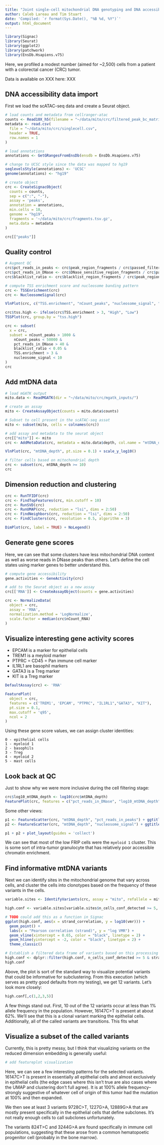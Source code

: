 ```yaml
---
title: "Joint single-cell mitochondrial DNA genotyping and DNA accessibility analysis"
author: Caleb Lareau and Tim Stuart
date: 'Compiled: `r format(Sys.Date(), "%B %d, %Y")`'
output: html_document
---
```


```r
library(Signac)
library(Seurat)
library(ggplot2)
library(patchwork)
library(EnsDb.Hsapiens.v75)
```

Here, we profiled a modest number (aimed for ~2,500) cells from a patient with a
colorectal cancer (CRC) tumor.

Data is available on XXX here: XXX

## DNA accessibility data import

First we load the scATAC-seq data and create a Seurat object.
  
```r
# load counts and metadata from cellranger-atac
counts <- Read10X_h5(filename = "~/data/mito/crc/filtered_peak_bc_matrix.h5")
metadata <- read.csv(
  file = "~/data/mito/crc/singlecell.csv",
  header = TRUE,
  row.names = 1
)

# load annotations
annotations <- GetGRangesFromEnsDb(ensdb = EnsDb.Hsapiens.v75)

# change to UCSC style since the data was mapped to hg19
seqlevelsStyle(annotations) <- 'UCSC'
genome(annotations) <- "hg19"

# create object
crc <- CreateSignacObject(
  counts = counts,
  sep = c(":", "-"),
  assay = 'peaks',
  annotation = annotations,
  min.cells = 10,
  genome = "hg19",
  fragments = '~/data/mito/crc/fragments.tsv.gz',
  meta.data = metadata
)

crc[["peaks"]]
```

## Quality control

```r
# Augment QC
crc$pct_reads_in_peaks <- crc$peak_region_fragments / crc$passed_filters * 100
crc$pct_reads_in_DNase <- crc$DNase_sensitive_region_fragments / crc$passed_filters * 100
crc$blacklist_ratio <- crc$blacklist_region_fragments / crc$peak_region_fragments

# compute TSS enrichment score and nucleosome banding pattern
crc <- TSSEnrichment(crc)
crc <- NucleosomeSignal(crc)
```


```r
VlnPlot(crc, c("TSS.enrichment", "nCount_peaks", "nucleosome_signal", "pct_reads_in_peaks", "pct_reads_in_DNase", "blacklist_ratio"), pt.size = 0, ncol = 6)
```

```r
crc$tss.high <- ifelse(crc$TSS.enrichment > 3, "High", "Low")
TSSPlot(crc, group.by = "tss.high")
```

```r
crc <- subset(
  x = crc,
  subset = nCount_peaks > 1000 &
    nCount_peaks < 50000 &
    pct_reads_in_DNase > 40 &
    blacklist_ratio < 0.05 &
    TSS.enrichment > 3 & 
    nucleosome_signal < 10
)
crc
```

## Add mtDNA data

```r
# load mGATK output
mito.data <- ReadMGATK(dir = "~/data/mito/crc/mgatk_inputs/")

# create an assay
mito <- CreateAssayObject(counts = mito.data$counts)

# Subset to cell present in the scATAC-seq assat
mito <- subset(mito, cells = colnames(crc))

# add assay and metadata to the seurat object
crc[["mito"]] <- mito
crc <- AddMetaData(crc, metadata = mito.data$depth, col.name = "mtDNA_depth")

VlnPlot(crc, "mtDNA_depth", pt.size = 0.1) + scale_y_log10()
```

```r
# filter cells based on mitochondrial depth
crc <- subset(crc, mtDNA_depth >= 10)
crc
```

## Dimension reduction and clustering

```r
crc <- RunTFIDF(crc)
crc <- FindTopFeatures(crc, min.cutoff = 10)
crc <- RunSVD(crc)
crc <- RunUMAP(crc, reduction = "lsi", dims = 2:50)
crc <- FindNeighbors(crc, reduction = "lsi", dims = 2:50)
crc <- FindClusters(crc, resolution = 0.5, algorithm = 3)
```

```r
DimPlot(crc, label = TRUE) + NoLegend()
```

## Generate gene scores

Here, we can see that some clusters have less mitochondrial DNA content as well
as worse reads in DNase peaks than others. Let's define the cell states using
marker genes to better understand this.

```r
# compute gene accessibility
gene.activities <- GeneActivity(crc)

# add to the Seurat object as a new assay
crc[['RNA']] <- CreateAssayObject(counts = gene.activities)

crc <- NormalizeData(
  object = crc,
  assay = 'RNA',
  normalization.method = 'LogNormalize',
  scale.factor = median(crc$nCount_RNA)
)
```

## Visualize interesting gene activity scores

- EPCAM is a marker for epithelial cells
- TREM1 is a meyloid marker
- PTPRC = CD45 = Pan immune cell marker
- IL1RL1 are basophil markers
- GATA3 is a Treg marker
- KIT is a Treg marker


```r
DefaultAssay(crc) <- 'RNA'

FeaturePlot(
  object = crc,
  features = c('TREM1', 'EPCAM', "PTPRC", "IL1RL1","GATA3", "KIT"),
  pt.size = 0.1,
  max.cutoff = 'q95',
  ncol = 2
)
```

Using these gene score values, we can assign cluster identities: 

```
0 - epithelial cells
1 - myeloid 1
2 - basophils
3 - Treg
4 - myeloid 2
5 - mast cells
```

## Look back at QC 

Just to show why we were more inclusive during the cell filtering stage:

```r
crc$log10_mtDNA_depth <- log10(crc$mtDNA_depth)
FeaturePlot(crc, features = c("pct_reads_in_DNase", "log10_mtDNA_depth"))
```

Some other views:

```r
p1 <- FeatureScatter(crc, "mtDNA_depth", "pct_reads_in_peaks") + ggtitle("") + scale_x_log10()
p2 <- FeatureScatter(crc, "mtDNA_depth", "nucleosome_signal") + ggtitle("") + scale_x_log10()

p1 + p2 + plot_layout(guides = 'collect')
```

We can see that most of the low FRIP cells were the `myeloid 1` cluster. This is
some sort of intra-tumor granulocyte that has relatively poor accessible
chromatin enrichment. 

## Find informative mtDNA variants

Next we can identify sites in the mitochondrial genome that vary across cells, 
and cluster the cells into clonotypes based on the frequency of these variants
in the cells.

```r
variable.sites <- IdentifyVariants(crc, assay = "mito", refallele = mito.data$refallele)

high.conf <- variable.sites[variable.sites$n_cells_conf_detected >= 5, ]

# TODO could add this as a function in Signac
ggplot(high.conf, aes(x = strand_correlation, y = log10(vmr))) +
  geom_point() +
  labs(x = "Pearson correlation (strand)", y = "log VMR") +
  geom_vline(xintercept = 0.65, color = "black", linetype = 2) +
  geom_hline(yintercept = -2, color = "black", linetype = 2) +
  theme_classic()

# Establish a filtered data frame of variants based on this processing
high.conf <- dplyr::filter(high.conf, n_cells_conf_detected >= 5 & strand_correlation >= 0.65 & log10(vmr) > -2)
high.conf
```

Above, the plot is sort of the standard way to visualize potential variants that
could be informative for subclustering. From this execution (which serves as
pretty good defaults from my testing), we get 12 variants. Let's look more
closely:

```r
high.conf[,c(1,2,3,5)]
```

A few things stand out. First, 10 out of the 12 variants occur at less than 1% 
allele frequency in the population. However, 16147C>T is present at about 62%.
We'll see that this is a clonal variant marking the epithelial cells.
Additionally, all of the called variants are transitions. This fits what

## Visualize a subset of the called variants

Currently, this is pretty messy, but I think that visualizing variants on the
reduced dimension embedding is generally useful:

```r
# add featureplot visualization
```

Here, we can see a few interesting patterns for the selected variants. 16147C>T
is present in essentially all epithelial cells and almost exclusively in
epithelial cells (the edge cases where this isn't true are also cases where the
UMAP and clustering don't full agree). It is at 100% allele frequency-- strongly
suggestive of whatever cell of origin of this tumor had the mutation at 100% and
then expanded. 

We then see at least 3 variants 9728C>T, 1227G>A, 12889G>A that are mostly
present specifically in the epithelial cells that define subclones. It's not
really enough cells to call subclones unfortunately. 

The variants 824T>C and 3244G>A are found specifically in immune cell
populations, suggesting that these arose from a common hematopoetic progenitor
cell (probably in the bone marrow). 
